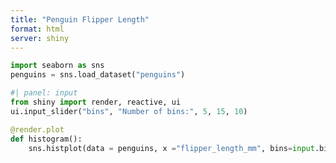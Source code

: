 ```yaml
---
title: "Penguin Flipper Length"
format: html
server: shiny
---
```


```python
import seaborn as sns
penguins = sns.load_dataset("penguins")
```

```python
#| panel: input
from shiny import render, reactive, ui
ui.input_slider("bins", "Number of bins:", 5, 15, 10)
```

```python
@render.plot
def histogram():
    sns.histplot(data = penguins, x ="flipper_length_mm", bins=input.bins())
```

